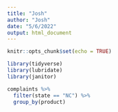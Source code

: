 ```yaml
---
title: "Josh"
author: "Josh"
date: "5/6/2022"
output: html_document
---
```


```r
knitr::opts_chunk$set(echo = TRUE)

library(tidyverse)
library(lubridate)
library(janitor)


```

```r

complaints %>%
  filter(state == "NC") %>%
  group_by(product)

```
